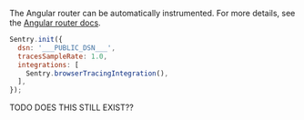 The Angular router can be automatically instrumented. For more details, see the [Angular router docs](/platforms/javascript/guides/angular/#configure).

```JavaScript
Sentry.init({
  dsn: '___PUBLIC_DSN___',
  tracesSampleRate: 1.0,
  integrations: [
    Sentry.browserTracingIntegration(),
  ],
});
```

TODO DOES THIS STILL EXIST??

<Include name="performance/browser-custom-routing-instrumentation.mdx" />
